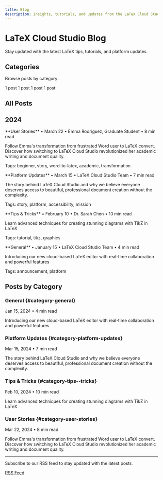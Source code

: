 ```yaml
---
title: Blog
description: Insights, tutorials, and updates from the LaTeX Cloud Studio team
---
```


# LaTeX Cloud Studio Blog

Stay updated with the latest LaTeX tips, tutorials, and platform updates.

## Categories

Browse posts by category:

<CardGroup cols={3}>
<Card title="User Stories" icon="user-circle" href="#category-user-stories">
  1 post
</Card>
<Card title="Platform Updates" icon="rocket" href="#category-platform-updates">
  1 post
</Card>
<Card title="Tips & Tricks" icon="lightbulb" href="#category-tips--tricks">
  1 post
</Card>
<Card title="General" icon="newspaper" href="#category-general">
  1 post
</Card>
</CardGroup>

## All Posts

## 2024

<Card title="From Word to LaTeX - A Beginner's Journey to Better Documents" icon="user-circle" href="/blog/from-word-to-latex-beginners-journey">
  **User Stories** • March 22 • Emma Rodriguez, Graduate Student • 8 min read
  
  Follow Emma's transformation from frustrated Word user to LaTeX convert. Discover how switching to LaTeX Cloud Studio revolutionized her academic writing and document quality.
  
  
  Tags: beginner, story, word-to-latex, academic, transformation
</Card>

<Card title="Why We Built LaTeX Cloud Studio - Making LaTeX Accessible to Everyone" icon="rocket" href="/blog/why-we-built-latex-cloud-studio">
  **Platform Updates** • March 15 • LaTeX Cloud Studio Team • 7 min read
  
  The story behind LaTeX Cloud Studio and why we believe everyone deserves access to beautiful, professional document creation without the complexity.
  
  
  Tags: story, platform, accessibility, mission
</Card>

<Card title="Mastering TikZ Diagrams - Tips and Tricks" icon="lightbulb" href="/blog/mastering-tikz-diagrams">
  **Tips & Tricks** • February 10 • Dr. Sarah Chen • 10 min read
  
  Learn advanced techniques for creating stunning diagrams with TikZ in LaTeX
  
  
  Tags: tutorial, tikz, graphics
</Card>

<Card title="Welcome to LaTeX Cloud Studio" icon="newspaper" href="/blog/welcome-to-latex-cloud-studio">
  **General** • January 15 • LaTeX Cloud Studio Team • 4 min read
  
  Introducing our new cloud-based LaTeX editor with real-time collaboration and powerful features
  
  
  Tags: announcement, platform
</Card>


## Posts by Category

### General {#category-general}

<Card title="Welcome to LaTeX Cloud Studio" icon="newspaper" href="/blog/welcome-to-latex-cloud-studio">
  Jan 15, 2024 • 4 min read
  
  Introducing our new cloud-based LaTeX editor with real-time collaboration and powerful features
</Card>

### Platform Updates {#category-platform-updates}

<Card title="Why We Built LaTeX Cloud Studio - Making LaTeX Accessible to Everyone" icon="rocket" href="/blog/why-we-built-latex-cloud-studio">
  Mar 15, 2024 • 7 min read
  
  The story behind LaTeX Cloud Studio and why we believe everyone deserves access to beautiful, professional document creation without the complexity.
</Card>

### Tips & Tricks {#category-tips--tricks}

<Card title="Mastering TikZ Diagrams - Tips and Tricks" icon="lightbulb" href="/blog/mastering-tikz-diagrams">
  Feb 10, 2024 • 10 min read
  
  Learn advanced techniques for creating stunning diagrams with TikZ in LaTeX
</Card>

### User Stories {#category-user-stories}

<Card title="From Word to LaTeX - A Beginner's Journey to Better Documents" icon="user-circle" href="/blog/from-word-to-latex-beginners-journey">
  Mar 22, 2024 • 8 min read
  
  Follow Emma's transformation from frustrated Word user to LaTeX convert. Discover how switching to LaTeX Cloud Studio revolutionized her academic writing and document quality.
</Card>


---

<Info>
  Subscribe to our RSS feed to stay updated with the latest posts.
  
  [RSS Feed](/blog/rss.xml)
</Info>
